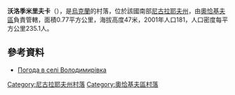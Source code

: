 {{coord|46|50|27|N|31|45|40|E|scale:100000|display=title}}

'''沃洛季米里夫卡'''（{{lang-uk|Володимирівка}}），是[[烏克蘭|烏克蘭]]的村落，位於該國南部[[尼古拉耶夫州|尼古拉耶夫州]]，由[[奧恰基夫區|奧恰基夫區]]負責管轄，面積0.77平方公里，海拔高度47米，2001年人口181，人口密度每平方公里235.1人。

==參考資料==
* [http://weather.in.ua/ua/nikolaevskaja/4454 Погода в селі Володимирівка] {{Wayback|url=http://weather.in.ua/ua/nikolaevskaja/4454 |date=20200930224846 }}

[[Category:尼古拉耶夫州村落|Category:尼古拉耶夫州村落]]
[[Category:奧恰基夫區村落|Category:奧恰基夫區村落]]


{{Mykolaiv-geo-stub}}